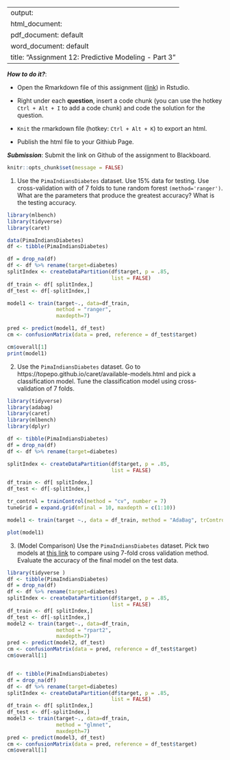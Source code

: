 
---
output: 
  html_document:
  pdf_document: default
  word_document: default
title: "Assignment 12: Predictive Modeling - Part 3"
---

***How to do it?***: 

- Open the Rmarkdown file of this assignment ([link](assignment12.Rmd)) in Rstudio. 

- Right under each **question**, insert  a code chunk (you can use the hotkey `Ctrl + Alt + I` to add a code chunk) and code the solution for the question. 

- `Knit` the rmarkdown file (hotkey: `Ctrl + Alt + K`) to export an html.  

-  Publish the html file to your Githiub Page. 

***Submission***: Submit the link on Github of the assignment to Blackboard.

```r
knitr::opts_chunk$set(message = FALSE)
```


1. Use the `PimaIndiansDiabetes` dataset. Use 15% data for testing. Use cross-validation with of 7 folds to tune random forest `(method='ranger')`.  What are the parameters that produce the greatest accuracy? What is the testing accuracy. 

```r
library(mlbench)
library(tidyverse)
library(caret)

data(PimaIndiansDiabetes)
df <- tibble(PimaIndiansDiabetes)

df = drop_na(df)
df <- df %>% rename(target=diabetes)
splitIndex <- createDataPartition(df$target, p = .85, 
                                  list = FALSE)
df_train <- df[ splitIndex,]
df_test <- df[-splitIndex,]

model1 <- train(target~., data=df_train, 
                method = "ranger",
                maxdepth=7)

pred <- predict(model1, df_test)
cm <- confusionMatrix(data = pred, reference = df_test$target)

cm$overall[1]
print(model1)
```

2. Use the `PimaIndiansDiabetes` dataset. Go to https://topepo.github.io/caret/available-models.html and pick a classification model.  Tune the classification model using cross-validation of 7 folds. 

```r
library(tidyverse)
library(adabag)
library(caret)
library(mlbench)
library(dplyr)

df <- tibble(PimaIndiansDiabetes)
df = drop_na(df)
df <- df %>% rename(target=diabetes)

splitIndex <- createDataPartition(df$target, p = .85, 
                                  list = FALSE)

df_train <- df[ splitIndex,]
df_test <- df[-splitIndex,]

tr_control = trainControl(method = "cv", number = 7)
tuneGrid = expand.grid(mfinal = 10, maxdepth = c(1:10))

model1 <- train(target ~., data = df_train, method = "AdaBag", trControl = tr_control, tuneGrid = tuneGrid)

plot(model1)
```

3. (Model Comparison) Use the `PimaIndiansDiabetes` dataset. Pick two models at [this link](https://topepo.github.io/caret/available-models.html) to compare using 7-fold cross validation method. Evaluate the accuracy of the final model on the test data. 

```r
library(tidyverse )
df <- tibble(PimaIndiansDiabetes)
df = drop_na(df)
df <- df %>% rename(target=diabetes)
splitIndex <- createDataPartition(df$target, p = .85, 
                                  list = FALSE)
df_train <- df[ splitIndex,]
df_test <- df[-splitIndex,]
model2 <- train(target~., data=df_train, 
                method = "rpart2",
                maxdepth=7)
pred <- predict(model2, df_test)
cm <- confusionMatrix(data = pred, reference = df_test$target)
cm$overall[1]


df <- tibble(PimaIndiansDiabetes)
df = drop_na(df)
df <- df %>% rename(target=diabetes)
splitIndex <- createDataPartition(df$target, p = .85, 
                                  list = FALSE)
df_train <- df[ splitIndex,]
df_test <- df[-splitIndex,]
model3 <- train(target~., data=df_train, 
                method = "glmnet",
                maxdepth=7)
pred <- predict(model3, df_test)
cm <- confusionMatrix(data = pred, reference = df_test$target)
cm$overall[1]
```

